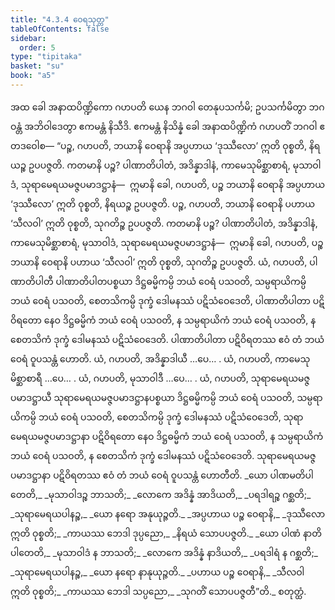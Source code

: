 ```yaml
---
title: "4.3.4 ဝေရသုတ္တ"
tableOfContents: false
sidebar:
  order: 5
type: "tipitaka"
basket: "su"
book: "a5"
---
```



<DynamicBreadcrumb />

<Division number="174" book="a5">

<Paragraph number="1007" book="a5">
အထ ခေါ အနာထပိဏ္ဍိကော ဂဟပတိ ယေန ဘဂဝါ တေနုပသင်္ကမိ; ဥပသင်္ကမိတွာ ဘဂဝန္တံ အဘိဝါဒေတွာ ဧကမန္တံ နိသီဒိ. ဧကမန္တံ နိသိန္နံ ခေါ အနာထပိဏ္ဍိကံ ဂဟပတိံ ဘဂဝါ ဧတဒဝေါစ—
</Paragraph>

<Paragraph number="1008" book="a5">
“ပဉ္စ, ဂဟပတိ, ဘယာနိ ဝေရာနိ အပ္ပဟာယ ‘ဒုဿီလော’ ဣတိ ဝုစ္စတိ, နိရယဉ္စ ဥပပဇ္ဇတိ. ကတမာနိ ပဉ္စ? ပါဏာတိပါတံ, အဒိန္နာဒါနံ, ကာမေသုမိစ္ဆာစာရံ, မုသာဝါဒံ, သုရာမေရယမဇ္ဇပမာဒဋ္ဌာနံ—  ဣမာနိ ခေါ, ဂဟပတိ, ပဉ္စ ဘယာနိ ဝေရာနိ အပ္ပဟာယ ‘ဒုဿီလော’ ဣတိ ဝုစ္စတိ, နိရယဉ္စ ဥပပဇ္ဇတိ.
</Paragraph>

<Paragraph number="1009" book="a5">
ပဉ္စ, ဂဟပတိ, ဘယာနိ ဝေရာနိ ပဟာယ ‘သီလဝါ’ ဣတိ ဝုစ္စတိ, သုဂတိဉ္စ ဥပပဇ္ဇတိ. ကတမာနိ ပဉ္စ? ပါဏာတိပါတံ, အဒိန္နာဒါနံ, ကာမေသုမိစ္ဆာစာရံ, မုသာဝါဒံ, သုရာမေရယမဇ္ဇပမာဒဋ္ဌာနံ—  ဣမာနိ ခေါ, ဂဟပတိ, ပဉ္စ ဘယာနိ ဝေရာနိ ပဟာယ ‘သီလဝါ’ ဣတိ ဝုစ္စတိ, သုဂတိဉ္စ ဥပပဇ္ဇတိ.
</Paragraph>

<Paragraph number="1010" book="a5">
ယံ, ဂဟပတိ, ပါဏာတိပါတီ ပါဏာတိပါတပစ္စယာ ဒိဋ္ဌဓမ္မိကမ္ပိ ဘယံ ဝေရံ ပသဝတိ, သမ္ပရာယိကမ္ပိ ဘယံ ဝေရံ ပသဝတိ, စေတသိကမ္ပိ ဒုက္ခံ ဒေါမနဿံ ပဋိသံဝေဒေတိ, ပါဏာတိပါတာ ပဋိဝိရတော နေဝ ဒိဋ္ဌဓမ္မိကံ ဘယံ ဝေရံ ပသဝတိ, န သမ္ပရာယိကံ ဘယံ ဝေရံ ပသဝတိ, န စေတသိကံ ဒုက္ခံ ဒေါမနဿံ ပဋိသံဝေဒေတိ. ပါဏာတိပါတာ ပဋိဝိရတဿ ဧဝံ တံ ဘယံ ဝေရံ ဝူပသန္တံ ဟောတိ.
</Paragraph>

<Paragraph number="1011" book="a5">
ယံ, ဂဟပတိ, အဒိန္နာဒါယီ …ပေ… .
</Paragraph>

<Paragraph number="1012" book="a5">
ယံ, ဂဟပတိ, ကာမေသုမိစ္ဆာစာရီ …ပေ… .
</Paragraph>

<Paragraph number="1013" book="a5">
ယံ, ဂဟပတိ, မုသာဝါဒီ …ပေ… .
</Paragraph>

<Paragraph number="1014" book="a5">
ယံ, ဂဟပတိ, သုရာမေရယမဇ္ဇပမာဒဋ္ဌာယီ သုရာမေရယမဇ္ဇပမာဒဋ္ဌာနပစ္စယာ ဒိဋ္ဌဓမ္မိကမ္ပိ ဘယံ ဝေရံ ပသဝတိ, သမ္ပရာယိကမ္ပိ ဘယံ ဝေရံ ပသဝတိ, စေတသိကမ္ပိ ဒုက္ခံ ဒေါမနဿံ ပဋိသံဝေဒေတိ, သုရာမေရယမဇ္ဇပမာဒဋ္ဌာနာ ပဋိဝိရတော နေဝ ဒိဋ္ဌဓမ္မိကံ ဘယံ ဝေရံ ပသဝတိ, န သမ္ပရာယိကံ ဘယံ ဝေရံ ပသဝတိ, န စေတသိကံ ဒုက္ခံ ဒေါမနဿံ ပဋိသံဝေဒေတိ. သုရာမေရယမဇ္ဇပမာဒဋ္ဌာနာ ပဋိဝိရတဿ ဧဝံ တံ ဘယံ ဝေရံ ဝူပသန္တံ ဟောတီတိ.
</Paragraph>

<Paragraph number="1015" type="verses" book="a5">
_ယော ပါဏမတိပါတေတိ,_  
_မုသာဝါဒဉ္စ ဘာသတိ;_  
_လောကေ အဒိန္နံ အာဒိယတိ,_  
_ပရဒါရဉ္စ ဂစ္ဆတိ;_  
_သုရာမေရယပါနဉ္စ,_  
_ယော နရော အနုယုဉ္ဇတိ._  

</Paragraph>

<Paragraph number="1016" type="verses" book="a5">
_အပ္ပဟာယ ပဉ္စ ဝေရာနိ,_  
_ဒုဿီလော ဣတိ ဝုစ္စတိ;_  
_ကာယဿ ဘေဒါ ဒုပ္ပညော,_  
_နိရယံ သောပပဇ္ဇတိ._  

</Paragraph>

<Paragraph number="1017" type="verses" book="a5">
_ယော ပါဏံ နာတိပါတေတိ,_  
_မုသာဝါဒံ န ဘာသတိ;_  
_လောကေ အဒိန္နံ နာဒိယတိ,_  
_ပရဒါရံ န ဂစ္ဆတိ;_  
_သုရာမေရယပါနဉ္စ,_  
_ယော နရော နာနုယုဉ္ဇတိ._  

</Paragraph>

<Paragraph number="1018" type="verses" book="a5">
_ပဟာယ ပဉ္စ ဝေရာနိ,_  
_သီလဝါ ဣတိ ဝုစ္စတိ;_  
_ကာယဿ ဘေဒါ သပ္ပညော,_  
_သုဂတိံ သောပပဇ္ဇတီ”တိ._  


</Paragraph>
</Division>

<Paragraph number="1019" type="center" book="a5">
စတုတ္ထံ.
</Paragraph>